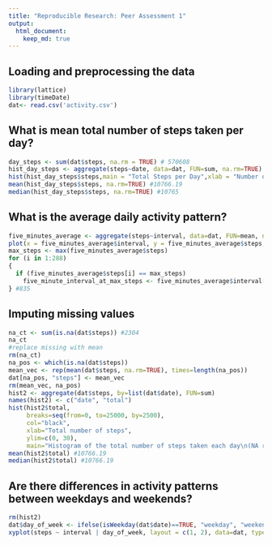```yaml
---
title: "Reproducible Research: Peer Assessment 1"
output: 
  html_document:
    keep_md: true
---
```



## Loading and preprocessing the data
```r
library(lattice)
library(timeDate)
dat<- read.csv('activity.csv')
```

## What is mean total number of steps taken per day?
```r
day_steps <- sum(dat$steps, na.rm = TRUE) # 570608
hist_day_steps <- aggregate(steps~date, data=dat, FUN=sum, na.rm=TRUE)
hist(hist_day_steps$steps,main = "Total Steps per Day",xlab = "Number of Steps")
mean(hist_day_steps$steps, na.rm=TRUE) #10766.19
median(hist_day_steps$steps, na.rm=TRUE) #10765
```


## What is the average daily activity pattern?
```r
five_minutes_average <- aggregate(steps~interval, data=dat, FUN=mean, na.rm=TRUE)
plot(x = five_minutes_average$interval, y = five_minutes_average$steps, type = "l") 
max_steps <- max(five_minutes_average$steps)
for (i in 1:288) 
{
  if (five_minutes_average$steps[i] == max_steps)
    five_minute_interval_at_max_steps <- five_minutes_average$interval[i]
} #835
```


## Imputing missing values
```r
na_ct <- sum(is.na(dat$steps)) #2304
na_ct
#replace missing with mean
rm(na_ct)
na_pos <- which(is.na(dat$steps))
mean_vec <- rep(mean(dat$steps, na.rm=TRUE), times=length(na_pos))
dat[na_pos, "steps"] <- mean_vec
rm(mean_vec, na_pos)
hist2 <- aggregate(dat$steps, by=list(dat$date), FUN=sum)
names(hist2) <- c("date", "total")
hist(hist2$total, 
     breaks=seq(from=0, to=25000, by=2500),
     col="black", 
     xlab="Total number of steps", 
     ylim=c(0, 30), 
     main="Histogram of the total number of steps taken each day\n(NA replaced by mean value)")
mean(hist2$total) #10766.19
median(hist2$total) #10766.19
```

## Are there differences in activity patterns between weekdays and weekends?
```r
rm(hist2)
dat$day_of_week <- ifelse(isWeekday(dat$date)==TRUE, "weekday", "weekend")
xyplot(steps ~ interval | day_of_week, layout = c(1, 2), data=dat, type="l")
```

